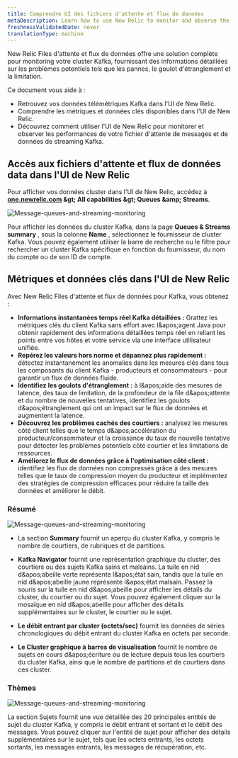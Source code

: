 ```yaml
---
title: Comprendre UI des fichiers d'attente et flux de données
metaDescription: Learn how to use New Relic to monitor and observe the performance of your Kafka message queues and streaming data.
freshnessValidatedDate: never
translationType: machine
---
```


New Relic Files d&apos;attente et flux de données offre une solution complète pour monitoring votre cluster Kafka, fournissant des informations détaillées sur les problèmes potentiels tels que les pannes, le goulot d&apos;étranglement et la limitation.

Ce document vous aide à :

* Retrouvez vos données télémétriques Kafka dans l&apos;UI de New Relic.
* Comprendre les métriques et données clés disponibles dans l&apos;UI de New Relic.
* Découvrez comment utiliser l&apos;UI de New Relic pour monitorer et observer les performances de votre fichier d&apos;attente de messages et de données de streaming Kafka.

## Accès aux fichiers d&apos;attente et flux de données data dans l&apos;UI de New Relic

Pour afficher vos données cluster dans l&apos;UI de New Relic, accédez à <DNT>**[one.newrelic.com](https://one.newrelic.com/) &amp;gt; All capabilities &amp;gt; Queues &amp;amp; Streams**</DNT>.

<img title="Message-queues-and-streaming-monitoring" alt="Message-queues-and-streaming-monitoring" src="/images/message-queues-streaming.webp" />

Pour afficher les données du cluster Kafka, dans la page **Queues &amp; Streams summary** , sous la colonne **Name** , sélectionnez le fournisseur de cluster Kafka. Vous pouvez également utiliser la barre de recherche ou le filtre pour rechercher un cluster Kafka spécifique en fonction du fournisseur, du nom du compte ou de son ID de compte.

## Métriques et données clés dans l&apos;UI de New Relic

Avec New Relic Files d&apos;attente et flux de données pour Kafka, vous obtenez :

* **Informations instantanées temps réel Kafka détaillées :** Grattez les métriques clés du client Kafka sans effort avec l&amp;apos;agent Java pour obtenir rapidement des informations détaillées temps réel en reliant les points entre vos hôtes et votre service via une interface utilisateur unifiée.
* **Repérez les valeurs hors norme et dépannez plus rapidement :** détectez instantanément les anomalies dans les mesures clés dans tous les composants du client Kafka - producteurs et consommateurs - pour garantir un flux de données fluide.
* **Identifiez les goulots d&apos;étranglement :** à l&amp;apos;aide des mesures de latence, des taux de limitation, de la profondeur de la file d&amp;apos;attente et du nombre de nouvelles tentatives, identifiez les goulots d&amp;apos;étranglement qui ont un impact sur le flux de données et augmentent la latence.
* **Découvrez les problèmes cachés des courtiers :** analysez les mesures côté client telles que le temps d&amp;apos;accélération du producteur/consommateur et la croissance du taux de nouvelle tentative pour détecter les problèmes potentiels côté courtier et les limitations de ressources.
* **Améliorez le flux de données grâce à l&apos;optimisation côté client :** identifiez les flux de données non compressés grâce à des mesures telles que le taux de compression moyen du producteur et implémentez des stratégies de compression efficaces pour réduire la taille des données et améliorer le débit.

### Résumé

<img title="Message-queues-and-streaming-monitoring" alt="Message-queues-and-streaming-monitoring" src="/images/kafka-monitoring.webp" />

* La section **Summary** fournit un aperçu du cluster Kafka, y compris le nombre de courtiers, de rubriques et de partitions.

* **Kafka Navigator** fournit une représentation graphique du cluster, des courtiers ou des sujets Kafka sains et malsains. La tuile en nid d&amp;apos;abeille verte représente l&amp;apos;état sain, tandis que la tuile en nid d&amp;apos;abeille jaune représente l&amp;apos;état malsain. Passez la souris sur la tuile en nid d&amp;apos;abeille pour afficher les détails du cluster, du courtier ou du sujet. Vous pouvez également cliquer sur la mosaïque en nid d&amp;apos;abeille pour afficher des détails supplémentaires sur le cluster, le courtier ou le sujet.

* **Le débit entrant par cluster (octets/sec)** fournit les données de séries chronologiques du débit entrant du cluster Kafka en octets par seconde.

* **Le Cluster graphique à barres de visualisation** fournit le nombre de sujets en cours d&amp;apos;écriture ou de lecture depuis tous les courtiers du cluster Kafka, ainsi que le nombre de partitions et de courtiers dans ces cluster.

### Thèmes

<img title="Message-queues-and-streaming-monitoring" alt="Message-queues-and-streaming-monitoring" src="/images/kafka-topics.webp" />

La section Sujets fournit une vue détaillée des 20 principales entités de sujet du cluster Kafka, y compris le débit entrant et sortant et le débit des messages. Vous pouvez cliquer sur l&apos;entité de sujet pour afficher des détails supplémentaires sur le sujet, tels que les octets entrants, les octets sortants, les messages entrants, les messages de récupération, etc.